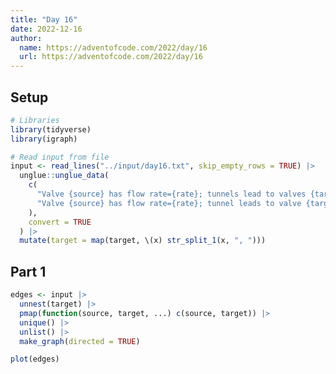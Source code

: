```yaml
---
title: "Day 16"
date: 2022-12-16
author:
  name: https://adventofcode.com/2022/day/16
  url: https://adventofcode.com/2022/day/16
---
```


## Setup

```r
# Libraries
library(tidyverse)
library(igraph)

# Read input from file
input <- read_lines("../input/day16.txt", skip_empty_rows = TRUE) |> 
  unglue::unglue_data(
    c(
      "Valve {source} has flow rate={rate}; tunnels lead to valves {target}",
      "Valve {source} has flow rate={rate}; tunnel leads to valve {target}"
    ),
    convert = TRUE
  ) |> 
  mutate(target = map(target, \(x) str_split_1(x, ", ")))
```

## Part 1

```r
edges <- input |>
  unnest(target) |> 
  pmap(function(source, target, ...) c(source, target)) |> 
  unique() |> 
  unlist() |> 
  make_graph(directed = TRUE)

plot(edges)
```


